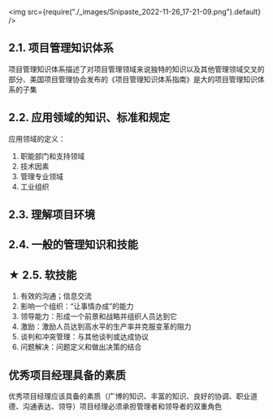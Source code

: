 <img src={require("./_images/Snipaste_2022-11-26_17-21-09.png").default} />

## 2.1. 项目管理知识体系
项目管理知识体系描述了对项目管理领域来说独特的知识以及其他管理领域交叉的部分、美国项目管理协会发布的《项目管理知识体系指南》是大的项目管理知识体系的子集

## 2.2. 应用领域的知识、标准和规定
应用领域的定义：
1. 职能部门和支持领域
2. 技术因素
3. 管理专业领域
4. 工业组织

## 2.3. 理解项目环境

## 2.4. 一般的管理知识和技能

## ★ 2.5. 软技能
1. <Highlight>有效的沟通</Highlight>；信息交流
2. <Highlight>影响一个组织</Highlight>：“让事情办成”的能力
3. <Highlight>领导能力</Highlight>：形成一个前景和战略并组织人员达到它
4. <Highlight>激励</Highlight>：激励人员达到高水平的生产率并克服变革的阻力
5. <Highlight>谈判和冲突管理</Highlight>：与其他谈判或达成协议
6. <Highlight>问题解决</Highlight>：问题定义和做出决策的结合

## 优秀项目经理具备的素质
优秀项目经理应该具备的素质（广博的知识、丰富的知识、良好的协调、职业道德、沟通表达、领导）项目经理必须承担管理者和领导者的双重角色